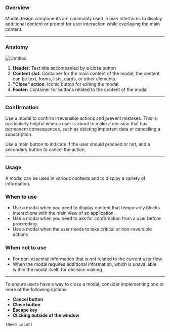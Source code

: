 

<Meta of={ModalStories} />


### Overview

Modal design components are commonly used in user interfaces to display additional content or prompt for user interaction while overlaying the main content.

---

### Anatomy

![Untitled](https://s3-us-west-2.amazonaws.com/secure.notion-static.com/16d75070-d4c2-4992-91de-c42fcf6cca0c/Untitled.png)

1. **Header:** Text title accompanied by a close button
2. **Content slot:** Container for the main content of the modal; the content can be text, forms, lists, cards, or other elements.
3. **"Close" action**: Iconic button for exiting the modal
4. **Footer:** Container for buttons related to the content of the modal

---

### Confirmation

Use a modal to confirm irreversible actions and prevent mistakes. This is particularly helpful when a user is about to make a decision that has permanent consequences, such as deleting important data or cancelling a subscription.

Use a main button to indicate if the user should proceed or not, and a secondary button to cancel the action.

---

### Usage

A modal can be used in various contexts and to display a variety of information.

### **When to use**

- Use a modal when you need to display content that temporarily blocks interactions with the main view of an application.
- Use a modal when you need to ask for confirmation from a user before proceeding.
- Use a modal when the user needs to take critical or non-reversible actions

### **When not to use**

- For non-essential information that is not related to the current user flow.
- When the modal requires additional information, which is unavailable within the modal itself, for decision making.

---

To ensure users have a way to close a modal, consider implementing one or more of the following options:

- **Cancel button**
- **Close button**
- **Escape key**
- **Clicking outside of the window**

`(Need input)`
